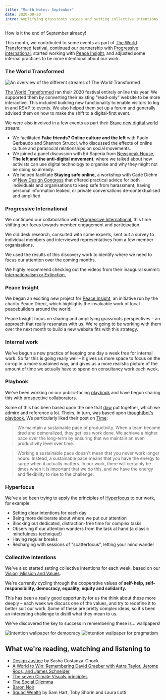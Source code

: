 ```yaml
---
title: "Month Notes: September"
date: 2020-09-30
intro: Amplifying grassroots voices and setting collective intentions
---
```


How is it the end of September already!

This month, we contributed to some events as part of [The World Transformed](http://theworldtransformed.org/) festival, continued our partnership with [Progressive International](http://progressive.international/), started working with [Peace Insight](https://www.peaceinsight.org/), and adjusted some internal practices to be more intentional about our work.

### The World Transformed

![An overview of the different streams of The World Transformed](../../assets/the-world-transformed-2020.jpg)

[The World Transformed](https://theworldtransformed.org/) ran their 2020 festival entirely online this year. We supported them by converting their existing "read-only" website to be more interactive. This included building new functionality to enable visitors to log in and RSVP to events. We also helped them set up a forum and generally advised them on how to make the shift to a digital-first event.

We were also involved in a few events as part their [Brave new digital world](https://theworldtransformed.org/twt20/brave-new-digital-world/) stream:

- We facilitated **Fake friends? Online culture and the left** with Paolo Gerbaudo and Shannon Strucci, who discussed the effects of online culture and parasocial relationships on social movements.
- We joined a panel discussion with Ed Saperia from [Newspeak House](http://newspeak.house/), **The left and the anti-digital movement**, where we talked about how activists can use digital technology to organise and why they might not be doing so already.
- We helped facilitate **Staying safe online,** a workshop with Cade Diehm of [New Design Congress](https://newdesigncongress.org/) that offered practical advice for both individuals and organisations to keep safe from harassment, having personal information leaked, or private conversations de-contextualised and amplified.

### Progressive International

We continued our collaboration with [Progressive International](https://progressive.international/), this time shifting our focus towards member engagement and participation.

We did desk research, consulted with some experts, sent out a survey to individual members and interviewed representatives from a few member organisations.

We used the results of this discovery work to identify where we need to focus our attention over the coming months.

We highly recommend checking out the videos from their inaugural summit: [Internationalism or Extinction.](https://www.youtube.com/watch?v=h7YiBIj2k0M&list=PLsR05wo5NygpEt1ZKki-4qGI20SMlQ4Gt&ab_channel=ProgressiveInternational)

### Peace Insight

We began an exciting new project for [Peace Insight](https://www.peaceinsight.org/), an initiative run by the charity Peace Direct, which highlights the invaluable work of local peacebuilders around the world.

Peace Insight focus on sharing and amplifying grassroots perspectives – an approach that really resonates with us. We're going to be working with them over the next month to build a new website fits with this strategy.

### Internal work

We've begun a new practice of keeping one day a week free for internal work. So far this is going really well – it gives us more space to focus on the co-op in a more sustained way, and gives us a more realistic picture of the amount of time we actually have to spend on consultancy work each week.

### Playbook

We've been working on our public-facing [playbook](https://www.notion.so/commonknowledge/About-Us-5a87e811ea9d4923841f5b409ffae776) and have begun sharing this with prospective collaborators.

Some of this has been based upon the one that [dxw](https://playbook.dxw.com/) put together, which we admire and reference a lot. Theirs, in turn, was based upon [thoughtbot's playbook.](https://thoughtbot.com/playbook) We particularly liked their post on [Time](https://thoughtbot.com/playbook/our-company/time):

> We maintain a sustainable pace of productivity. When a team become tired and demoralized, they get less work done. We achieve a higher pace over the long-term by ensuring that we maintain an even productivity level over time.

> Working a sustainable pace doesn't mean that you never work longer hours. Instead, a sustainable pace means that you have the energy to surge when it actually matters. In our work, there will certainly be times when it is important that we do this, and we have the energy and flexibility to rise to the challenge.

### Hyperfocus

We've also been trying to apply the principles of [Hyperfocus](https://www.waterstones.com/book/hyperfocus/chris-bailey/9781509866137) to our work, for example:

- Setting clear intentions for each day
- Being more deliberate about where we put our attention
- Blocking out dedicated, distraction-free time for complex tasks
- Observing if our attention wanders from the task at hand (a classic mindfulness technique!)
- Having regular breaks
- Recharging with sessions of "scatterfocus", letting your mind wander

### Collective Intentions

We've also started setting collective intentions for each week, based on our [Vision, Mission and Values](https://github.com/commonknowledge/vision-mission-values).

We're currently cycling through the cooperative values of **self-help, self-responsibility, democracy, equality, equity and solidarity.**

This has been a really good opportunity for us the think about these more deeply – each week we discuss one of the values, and try to redefine it to better suit our work. Some of these are pretty complex ideas, so it's been an interesting challenge to distill what they mean to us.

We've discovered the key to success in remembering these is… wallpapers!

![Intention wallpaper for democracy](../../assets/intention-democracy-sml.jpg)
![Intention wallpaper for pragmatism](../../assets/intention-pragmatism-sml.jpg)

## What we're reading, watching and listening to

- [Design Justice](https://mitpress.mit.edu/books/design-justice) by Sasha Costanza-Chock
- [A World to Win: Remembering David Graeber with Astra Taylor, Jerome Roos, and James Schneider](https://blubrry.com/jacobin/67220008/a-world-to-win-remembering-david-graeber-with-astra-taylor-jerome-roos-and-james-schneider/)
- [The seven Climate Visuals principles](https://climatevisuals.org/evidence-behind-climate-visuals)
- [The Social Dilemma](https://www.youtube.com/watch?v=uaaC57tcci0&ab_channel=Netflix)
- [Baron Noir](https://en.wikipedia.org/wiki/Baron_Noir)
- [Squad Wealth](https://otherinter.net/squad-wealth/) by Sam Hart, Toby Shorin and Laura Lotti
